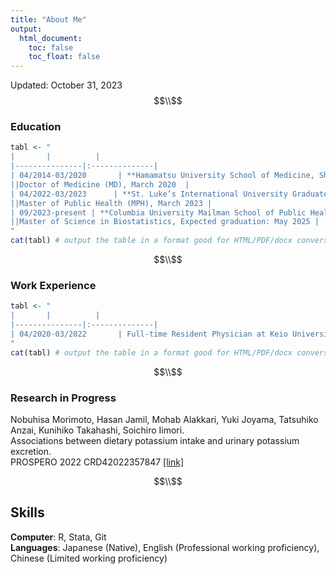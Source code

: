 ```yaml
---
title: "About Me"
output: 
  html_document:
    toc: false
    toc_float: false
---
```

Updated: October 31, 2023
$$\\$$


### Education
```r
tabl <- "
|       |          | 
|---------------|:--------------|
| 04/2014-03/2020       | **Hamamatsu University School of Medicine, Shizuoka, Japan** | 
||Doctor of Medicine (MD), March 2020  |
| 04/2022-03/2023      | **St. Luke’s International University Graduate School of Public Health, Tokyo, Japan**      |  
||Master of Public Health (MPH), March 2023 |
| 09/2023-present | **Columbia University Mailman School of Public Health, New York, NY**     |  
||Master of Science in Biostatistics, Expected graduation: May 2025 |
"
cat(tabl) # output the table in a format good for HTML/PDF/docx conversion
```


$$\\$$

### Work Experience
```r
tabl <- "
|       |          | 
|---------------|:--------------|
| 04/2020-03/2022       | Full-time Resident Physician at Keio University Hospital, Tokyo, Japan | 
"
cat(tabl) # output the table in a format good for HTML/PDF/docx conversion
```

$$\\$$

### Research in Progress
Nobuhisa Morimoto, Hasan Jamil, Mohab Alakkari, Yuki Joyama, Tatsuhiko Anzai, Kunihiko Takahashi, Soichiro Iimori.   
Associations between dietary potassium intake and urinary potassium excretion.   
PROSPERO 2022 CRD42022357847 [[link]](https://www.crd.york.ac.uk/prospero/display_record.php?ID=CRD42022357847) 

$$\\$$

## Skills
**Computer**: R, Stata, Git  
**Languages**: Japanese (Native), English (Professional working proficiency), Chinese (Limited working proficiency)



